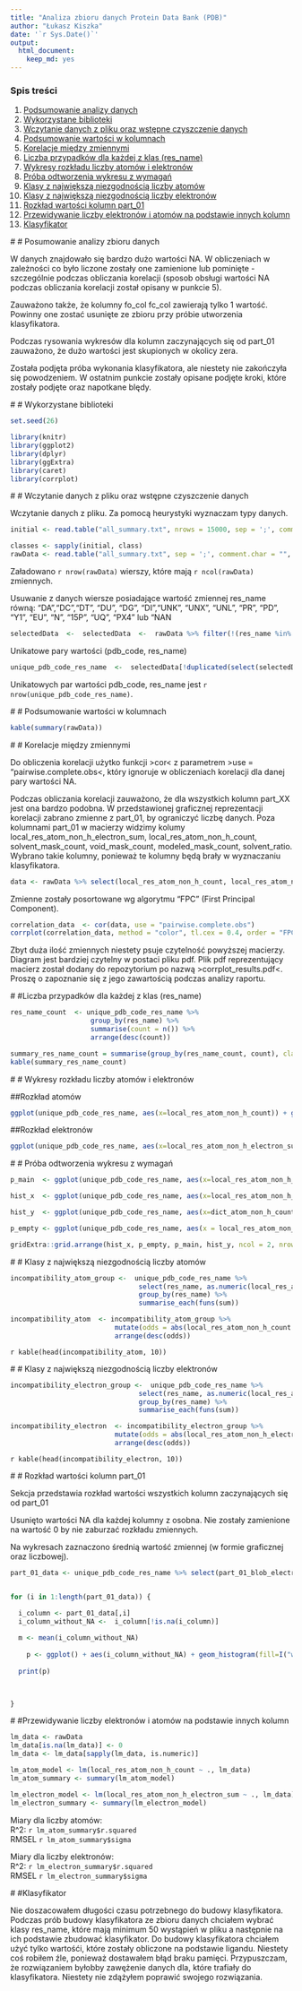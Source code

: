 ```yaml
---
title: "Analiza zbioru danych Protein Data Bank (PDB)"
author: "Łukasz Kiszka"
date: '`r Sys.Date()`'
output:
  html_document:
    keep_md: yes
---
```


### Spis treści

1. [Podsumowanie analizy danych](#1)
2. [Wykorzystane biblioteki](#2)
3. [Wczytanie danych z pliku oraz wstępne czyszczenie danych](#3)
4. [Podsumowanie wartości w kolumnach](#4)
5. [Korelacje między zmiennymi](#5)
6. [Liczba przypadków dla każdej z klas (res_name)](#6)
7. [Wykresy rozkładu liczby atomów i elektronów](#7)
8. [Próba odtworzenia wykresu z wymagań](#8)
9. [Klasy z największą niezgodnością liczby atomów](#9)
10. [Klasy z największą niezgodnością liczby elektronów](#10)
11. [Rozkład wartości kolumn part_01](#11)
12. [Przewidywanie liczby elektronów i atomów na podstawie innych kolumn](#12)
13. [Klasyfikator](#13)


#<a name="1"></a>
# Posumowanie analizy zbioru danych



W danych znajdowało się bardzo dużo wartości NA. W obliczeniach w zależności co było liczone zostały one zamienione lub pominięte - szczególnie podczas obliczania korelacji (sposob obsługi wartości NA podczas obliczania korelacji został opisany w punkcie 5).

Zauważono także, że kolumny fo_col	fc_col zawierają tylko 1 wartość. Powinny one zostać usunięte ze zbioru przy próbie utworzenia klasyfikatora.

Podczas rysowania wykresów dla kolumn zaczynających się od part_01 zauważono, że dużo wartości jest skupionych w okolicy zera.

Została podjęta próba wykonania klasyfikatora, ale niestety nie zakończyła się powodzeniem. W ostatnim punkcie zostały opisane podjęte kroki, które zostały podjęte oraz napotkane blędy.

#<a name="2"></a>
# Wykorzystane biblioteki


```r

set.seed(26)

```

```r

library(knitr)
library(ggplot2)
library(dplyr)
library(ggExtra)
library(caret)
library(corrplot)


```

#<a name="3"></a>
# Wczytanie danych z pliku oraz wstępne czyszczenie danych

Wczytanie danych z pliku. Za pomocą heurystyki wyznaczam typy danych.

```r

initial <- read.table("all_summary.txt", nrows = 15000, sep = ';', comment.char = "", na.strings = 'nan', header = TRUE)

classes <- sapply(initial, class)
rawData <- read.table("all_summary.txt", sep = ';', comment.char = "", na.strings = 'nan', header = TRUE, colClasses = classes)
```

Załadowano `r nrow(rawData)` wierszy, które mają `r ncol(rawData)` zmiennych.

Usuwanie z danych wiersze posiadające wartość zmiennej res_name równą: “DA”,“DC”,“DT”, “DU”, “DG”, “DI”,“UNK”, “UNX”, “UNL”, “PR”, “PD”, “Y1”, “EU”, “N”, “15P”, “UQ”, “PX4” lub “NAN

```r
selectedData  <-  selectedData  <-  rawData %>% filter(!(res_name %in% c('DA','DC','DT', 'DU', 'DG', 'DI','UNK', 'UNX', 'UNL', 'PR', 'PD', 'Y1', 'EU', 'N', '15P', 'UQ', 'PX4', 'NAN')))

```

Unikatowe pary wartości (pdb_code, res_name)

```r

unique_pdb_code_res_name  <-  selectedData[!duplicated(select(selectedData, pdb_code, res_name)),]

```

Unikatowych par wartości pdb_code, res_name jest `r nrow(unique_pdb_code_res_name)`.

#<a name="4"></a>
# Podsumowanie wartości w kolumnach

```r

kable(summary(rawData))

```

#<a name="5"></a>
# Korelacje między zmiennymi

Do obliczenia korelacji użytko funkcji >cor< z parametrem >use = "pairwise.complete.obs<, który ignoruje w obliczeniach korelacji dla danej pary wartości NA.

Podczas obliczania korelacji zauważono, że dla wszystkich kolumn part_XX jest ona bardzo podobna. W przedstawionej graficznej reprezentacji korelacji zabrano zmienne z part_01, by ograniczyć liczbę danych. Poza kolumnami part_01 w macierzy widzimy kolumy local_res_atom_non_h_electron_sum, local_res_atom_non_h_count, solvent_mask_count, void_mask_count, modeled_mask_count, solvent_ratio. Wybrano takie kolumny, ponieważ te kolumny będą brały w wyznaczaniu klasyfikatora.


```r

data <- rawData %>% select(local_res_atom_non_h_count, local_res_atom_non_h_electron_sum, part_01_blob_electron_sum:part_01_density_sqrt_E3, solvent_mask_count:solvent_ratio)

```

Zmienne zostały posortowane wg algorytmu "FPC" (First Principal Component).

```r

correlation_data  <- cor(data, use = "pairwise.complete.obs")
corrplot(correlation_data, method = "color", tl.cex = 0.4, order = "FPC", tl.col="black")


```

Zbyt duża ilość zmiennych niestety psuje czytelność powyższej macierzy. Diagram jest bardziej czytelny w postaci pliku pdf. Plik pdf reprezentujący macierz został dodany do repozytorium po nazwą >corrplot_results.pdf<. Proszę o zapoznanie się z jego zawartością podczas analizy raportu.


#<a name="6"></a>
#Liczba przypadków dla każdej z klas (res_name)

```r

res_name_count  <- unique_pdb_code_res_name %>% 
                    group_by(res_name) %>%
                    summarise(count = n()) %>% 
                    arrange(desc(count))

summary_res_name_count = summarise(group_by(res_name_count, count), class = paste(res_name, collapse = ", "))
kable(summary_res_name_count)

```

#<a name="7"></a>
# Wykresy rozkładu liczby atomów i elektronów


##Rozkład atomów

```r

ggplot(unique_pdb_code_res_name, aes(x=local_res_atom_non_h_count)) + geom_histogram(binwidth = 1, fill=I("white"), col=I("black")) + labs(title="Histogram for local_res_atom_non_h_count")

```


##Rozkład elektronów

```r

ggplot(unique_pdb_code_res_name, aes(x=local_res_atom_non_h_electron_sum)) + geom_histogram(binwidth = 8, fill=I("white"), col=I("black")) + labs(title="Histogram for local_res_atom_non_h_electron_sum")

```

#<a name="8"></a>
# Próba odtworzenia wykresu z wymagań

```r

p_main  <- ggplot(unique_pdb_code_res_name, aes(x=local_res_atom_non_h_electron_sum, y=local_res_atom_non_h_count)) + stat_density2d(aes(fill=..level..), bins=30, geom="polygon") + scale_fill_gradientn(colours=c("darkslateblue", "yellow", "red")) + theme(legend.position = "none", axis.title = element_blank(), panel.background = element_rect(fill = "darkslateblue"), panel.grid=element_blank(), panel.border=element_blank()) + scale_y_continuous(expand = c(0, 0), limits = c(0, 100), breaks=seq(0,100, by=20)) + scale_x_continuous(expand = c(0, 0), limits = c(0, 650), breaks=seq(0,650, by=100))

hist_x  <- ggplot(unique_pdb_code_res_name, aes(x=local_res_atom_non_h_electron_sum)) + geom_histogram(binwidth = 6.5, fill=I("red"), col=I("black")) + xlim(c(0,650)) + theme(axis.text = element_blank(), axis.title = element_blank(), line = element_blank(), panel.background = element_blank())

hist_y  <- ggplot(unique_pdb_code_res_name, aes(x=dict_atom_non_h_count)) + geom_histogram(binwidth = 1, fill=I("red"), col=I("black")) + xlim(c(0,100)) + coord_flip() + theme(axis.text = element_blank(), axis.title = element_blank(), line = element_blank(), panel.background = element_blank())

p_empty <- ggplot(unique_pdb_code_res_name, aes(x = local_res_atom_non_h_electron_sum, y = local_res_atom_non_h_count)) + geom_blank() + theme(axis.text = element_blank(), axis.title = element_blank(), line = element_blank(), panel.background = element_blank())

gridExtra::grid.arrange(hist_x, p_empty, p_main, hist_y, ncol = 2, nrow = 2, widths = c(3, 1), heights = c(1, 3))

```

#<a name="9"></a>
# Klasy z największą niezgodnością liczby atomów


```r

incompatibility_atom_group <-  unique_pdb_code_res_name %>% 
                                select(res_name, as.numeric(local_res_atom_non_h_count), as.numeric(dict_atom_non_h_count)) %>%
                                group_by(res_name) %>%
                                summarise_each(funs(sum))

incompatibility_atom  <- incompatibility_atom_group %>% 
                          mutate(odds = abs(local_res_atom_non_h_count - dict_atom_non_h_count)) %>%
                          arrange(desc(odds))

```

`r kable(head(incompatibility_atom, 10))`

#<a name="10"></a>
# Klasy z największą niezgodnością liczby elektronów

```r

incompatibility_electron_group <-  unique_pdb_code_res_name %>% 
                                select(res_name, as.numeric(local_res_atom_non_h_electron_sum), as.numeric(dict_atom_non_h_electron_sum)) %>%
                                group_by(res_name) %>%
                                summarise_each(funs(sum))

incompatibility_electron  <- incompatibility_electron_group %>% 
                          mutate(odds = abs(local_res_atom_non_h_electron_sum - dict_atom_non_h_electron_sum)) %>%
                          arrange(desc(odds))

```

`r kable(head(incompatibility_electron, 10))`

#<a name="11"></a>
# Rozkład wartości kolumn part_01

Sekcja przedstawia rozkład wartości wszystkich kolumn zaczynających się od part_01

Usunięto wartości NA dla każdej kolumny z osobna. Nie zostały zamienione na wartość 0 by nie zaburzać rozkładu zmiennych.

Na wykresach zaznaczono średnią wartość zmiennej (w formie graficznej oraz liczbowej).

```r

part_01_data <- unique_pdb_code_res_name %>% select(part_01_blob_electron_sum:part_01_density_sqrt_E3)


for (i in 1:length(part_01_data)) {

  i_column <- part_01_data[,i]
  i_column_without_NA <-  i_column[!is.na(i_column)]
  
  m <- mean(i_column_without_NA)
  
    p <- ggplot() + aes(i_column_without_NA) + geom_histogram(fill=I("white"), col=I("black")) + xlab(names(part_01_data[i])) + labs(title=paste("Histogram of ", names(part_01_data[i]))) + geom_vline(xintercept=m, color="red", linetype="dashed", size=1) + annotate("text", x=m, y=-300, label=c(m), hjust=-0.1, color="red")
  
  print(p)
  


}

```

#<a name="12"></a>
#Przewidywanie liczby elektronów i atomów na podstawie innych kolumn

```r
lm_data <- rawData
lm_data[is.na(lm_data)] <- 0
lm_data <- lm_data[sapply(lm_data, is.numeric)]

lm_atom_model <- lm(local_res_atom_non_h_count ~ ., lm_data)
lm_atom_summary <- summary(lm_atom_model)

lm_electron_model <- lm(local_res_atom_non_h_electron_sum ~ ., lm_data)
lm_electron_summary <- summary(lm_electron_model)

```

Miary dla liczby atomów:<br />
R^2: `r lm_atom_summary$r.squared`<br />
RMSEL `r lm_atom_summary$sigma`<br />

Miary dla liczby elektronów:<br />
R^2: `r lm_electron_summary$r.squared`<br />
RMSEL `r lm_electron_summary$sigma`<br />

#<a name="13"></a>
#Klasyfikator

Nie doszacowałem długości czasu potrzebnego do budowy klasyfikatora. Podczas prób budowy klasyfikatora ze zbioru danych chciałem wybrać klasy res_name, które mają minimum 50 wystąpień w pliku a następnie na ich podstawie zbudować klasyfikator. Do budowy klasyfikatora chciałem użyć tylko wartośći, które zostały obliczone na podstawie ligandu. Niestety coś robiłem źle, ponieważ dostawałem błąd braku pamięci. Przypuszczam, że rozwiązaniem byłobby zawężenie danych dla, które trafiały do klasyfikatora. Niestety nie zdążyłem poprawić swojego rozwiązania. 